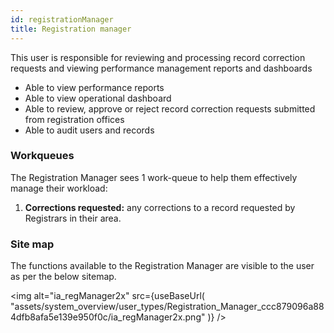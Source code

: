 ```yaml
---
id: registrationManager
title: Registration manager
---
```



This user is responsible for reviewing and processing record correction requests and viewing performance management reports and dashboards

- Able to view performance reports
- Able to view operational dashboard
- Able to review, approve or reject record correction requests submitted from registration offices
- Able to audit users and records

### Workqueues

The Registration Manager sees 1 work-queue to help them effectively manage their workload:

1. **Corrections requested:** any corrections to a record requested by Registrars in their area.

### Site map

The functions available to the Registration Manager are visible to the user as per the below sitemap.

<img
  alt="ia_regManager2x"
  src={useBaseUrl(
    "assets/system_overview/user_types/Registration_Manager_ccc879096a884dfb8afa5e139e950f0c/ia_regManager2x.png"
  )}
/>
